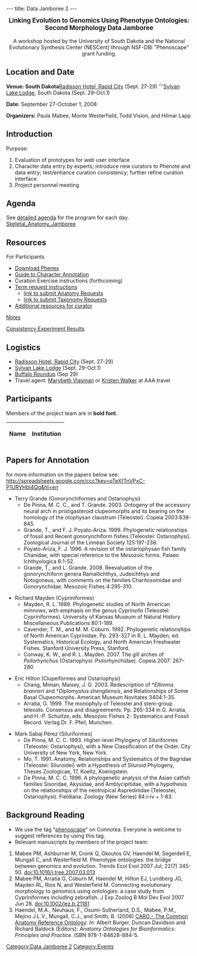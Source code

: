 ---
title: Data Jamboree 2
---

<center><big>'''Linking Evolution to Genomics Using Phenotype Ontologies:'''<br/>'''Second Morphology Data Jamboree'''</big><br/><br/>A workshop hosted by the University of South Dakota and the National Evolutionary Synthesis Center (NESCent) through NSF-DBI "Phenoscape" grant funding.</center>

==Location and Date==

'''Venue: South Dakota
'''<span class="plainlinks">[http://www.radisson.com/rapidcitysd/ Radisson Hotel, Rapid City]</span> (Sept. 27-29)
'''<span class="plainlinks">[http://www.custerresorts.com/sylvan-lake-lodge-custer-state-park-resort/ Sylvan Lake Lodge]</span>, South Dakota (Sept. 29-Oct.1)

'''Date:''' September 27-October 1, 2008

'''Organizers:''' Paula Mabee, Monte Westerfield, Todd Vision, and Hilmar Lapp

==Introduction==

Purpose:

# Evaluation of prototypes for web user interface
# Character data entry by experts; introduce new curators to Phenote and data entry; test/enhance curation consistency; further refine curation interface
# Project personnel meeting

==Agenda==

See [[Data_Jamboree_2/Agenda|detailed agenda]] for the program for each day.
[[Skeletal_Anatomy_Jamboree]]

==Resources==

For Participants
* <span class="plainlinks">[https://sourceforge.net/project/showfiles.php?group_id=224046&package_id=287165&release_id=628849 Download Phenex]</span>
* [[Guide to Character Annotation]]
* Curation Exercise instructions (forthcoming)
* [[Term_Requests | Term request instructions]]
**[http://sourceforge.net/tracker/?group_id=76834&atid=994764 link to submit Anatomy Requests]
**[http://sourceforge.net/tracker/?atid=1046550&group_id=76834&func=browse link to submit Taxonomy Requests]
* [[Resources for curators | Additional resources for curator]]

[https://www.nescent.org/phenoscape/Data_Jamboree_2/Notes Notes]

[[Data_Jamboree_2/Annotation_Experiment | Consistency Experiment Results]]

==Logistics==

* <span class="plainlinks">[http://www.radisson.com/rapidcitysd/ Radisson Hotel, Rapid City]</span> (Sept. 27-29)
* <span class="plainlinks">[http://www.custerresorts.com/sylvan-lake-lodge-custer-state-park-resort/ Sylvan Lake Lodge]</span> (Sept. 29-Oct.1)
* [http://www.travelsd.com/about/events/buffaloroundup.asp Buffalo Roundup] (Sep 29)
* Travel agent: [mailto:Marybeth.Vlasman%40aaasd%2eorg Marybeth Vlasman] or [mailto:kristen.walker%40aaasd%2eorg Kristen Walker] at AAA travel

==Participants==

Members of the project team are in '''bold font'''.

{| border="1" cellpadding="3" cellspacing="0"
|-
! Name !! Institution
{{EventParticipant|Balhoff|Jim|balhoff%40nescent%2eorg|NESCent|'''}}
{{EventParticipant|Blake|Judith|jblake%40informatics%2ejax.org|The Jackson Laboratory|}}
{{EventParticipant|Grande|Terry|TGRANDE%40luc%2eedu|Loyola University, Chicago|}}
{{EventParticipant|Dahdul|Wasila|Wasila.Dahdul%40usd%2eedu|University of South Dakota and NESCent|'''}}
{{EventParticipant|Engeman|Jeff|jeffrey%2eengeman%40usd%2eedu|University of South Dakota|}}
{{EventParticipant|Hilton|Eric|ehilton%40vims%2eedu|Virginia Institute of Marine Science|}}
{{EventParticipant|Kothari|Cartik|cartik%40nescent%2eorg|NESCent|'''}}
{{EventParticipant|Lapp|Hilmar|hlapp%40nescent%2eorg|NESCent|'''}}
{{EventParticipant|Lewis|Suzanna|lsuzi%40fruitfly2eorg |Berkeley Bioinformatics and Ontology Project|}}
{{EventParticipant|Lundberg|John|lundberg%40acnatsci%2eorg |Department of Ichthyology, Academy of Natural Sciences|'''}}
{{EventParticipant|Mabee|Paula|pmabee%40usd%2eedu|University of South Dakota|'''}}
{{EventParticipant|Mayden|Rick|cypriniformes@gmail.com|St. Louis University|}}
{{EventParticipant|Midford|Peter|petermidford%40yahoo%2ecom|Dept. of Ecology and Evolutionary Biology, University of Kansas|'''}}
{{EventParticipant|Sabaj Pérez|Mark|sabaj%40acnatsci%2eorg|Academy of Natural Sciences, Philadelphia|}}
{{EventParticipant|Vision|Todd|tjv%40bio%2eunc%2eedu|NESCent, and Department of Biology, University of North Carolina at Chapel Hill|'''}}
{{EventParticipant|Westerfield|Monte|monte%40uoneuro%2euoregon%2eedu|Zebrafish Information Network (ZFIN) and Institute of Neuroscience, University of Oregon|'''}}
{{EventParticipant|Wallinga|Mike|mwalling@nwciowa.edu|University of South Dakota|}}
|}

==Papers for Annotation==
for more information on the papers below see: http://spreadsheets.google.com/ccc?key=pTeXfTnVPxC-P1URVHbI4Qg&hl=en

*Terry Grande (Gonorynchiformes and Ostariophysi)
**De Pinna, M. C. C., and T. Grande. 2003. Ontogeny of the accessory neural arch in pristigasteroid clupeomorphs and its bearing on the homology of the otophysan claustrum (Teleostei). Copeia 2003:838-845.
**Grande, T., and F. J. Poyato-Ariza. 1999. Phylogenetic relationships of fossil and Recent gonorynchiform fishes (Teleostei: Ostariophysi). Zoological Journal of the Linnean Society 125:197-238.
**Poyato-Ariza, F. J. 1996. A revision of the ostariophysan fish family Chanidae, with special reference to the Mesozoic forms. Palaeo Ichthyologica 6:1-52.
**Grande, T., and L. Grande. 2008. Reevaluation of the gonorynchiform genera Ramallichthys, Judeichthys and Notogoneus, with comments on the families Charitosomidae and Gonorynchidae. Mesozoic Fishes 4:295-310.

*Richard Mayden (Cypriniformes)
**Mayden, R. L. 1989. Phylogenetic studies of North American minnows, with emphasis on the genus ''Cyprinella'' (Teleostei: Cypriniformes). University of Kansas Museum of Natural History Miscellaneous Publications 80:1-189.
**Cavender, T. M., and M. M. Coburn. 1992. Phylogenetic relationships of North American Cyprinidae. Pp. 293-327 in R. L. Mayden, ed. Systematics, Historical Ecology, and North American Freshwater Fishes. Stanford University Press, Stanford.
**Conway, K. W., and R. L. Mayden. 2007. The gill arches of ''Psilorhynchus'' (Ostariophysi: Psilorhynchidae). Copeia 2007: 267–280

*Eric Hilton (Clupeiformes and Ostariophysi)
**Chang, Miman; Maisey, J. G. 2003. Redescription of †''Ellimma branneri'' and †''Diplomystus shengliensis'', and Relationships of Some Basal Clupeomorphs.  American Museum Novitates 3404:1-35.
**Arratia, G. 1999. The monophyly of Teleostei and stem-group teleosts.  Consensus and disagreements. Pp. 265-334 in G. Arratia, and H.-P. Schultze, eds. Mesozoic Fishes 2- Systematics and Fossil Record. Verlag Dr. F. Pfeil, Munchen.

*Mark Sabaj Pérez (Siluriformes)
**De Pinna, M. C. C. 1993. Higher-level Phylogeny of Siluriformes (Teleostei: Ostariophysi), with a New Classification of the Order. City University of New York, New York.
**Mo, T. 1991. Anatomy, Relationships and Systematics of the Bagridae (Teleostei: Siluroidei) with a Hypothesis of Siluroid Phylogeny, Theses Zoologicae, 17, Koeltz, Koenigstein.
**De Pinna, M. C. C. 1996. A phylogenetic analysis of the Asian catfish families Sisoridae, Akysidae, and Amblycipitidae, with a hypothesis on the relationships of the neotropical Aspredinidae (Teleostei, Ostariophysi). Fieldiana: Zoology (New Series) 84:i–iv + 1-83.

==Background Reading==

* We use the tag "<span class="plainlinks">[http://www.connotea.org/tag/phenoscape phenoscape]</span>" on Connotea. Everyone is welcome to suggest references by using this tag.
* Relevant manuscripts by members of the project team:
# Mabee PM, Ashburner M, Cronk Q, Gkoutos GV, Haendel M, Segerdell E, Mungall C, and Westerfield M. Phenotype ontologies: the bridge between genomics and evolution. Trends Ecol Evol 2007 Jul; 22(7) 345-50. [http://dx.doi.org/10.1016/j.tree.2007.03.013 doi:10.1016/j.tree.2007.03.013]
# Mabee PM, Arratia G, Coburn M, Haendel M, Hilton EJ, Lundberg JG, Mayden RL, Rios N, and Westerfield M. Connecting evolutionary morphology to genomics using ontologies: a case study from Cypriniformes including zebrafish. J Exp Zoolog B Mol Dev Evol 2007 Jun 28. [http://dx.doi.org/10.1002/jez.b.21181 doi:10.1002/jez.b.21181]
# Haendel, M.A., Neuhaus, F., Osumi-Sutherland, D.S., Mabee, P.M., Mejino J.L.V., Mungall, C.J., and Smith, B. (2008) [[Media:Caroreprint.pdf|CARO - The Common Anatomy Reference Ontology]]. ''In:'' Albert Burger, Duncan Davidson and Richard Baldock (Editors): ''Anatomy Ontologies for Bioinformatics: Principles and Practice''. ISBN 978-1-84628-884-5.

[[Category:Data Jamboree 2]]
[[Category:Events]]